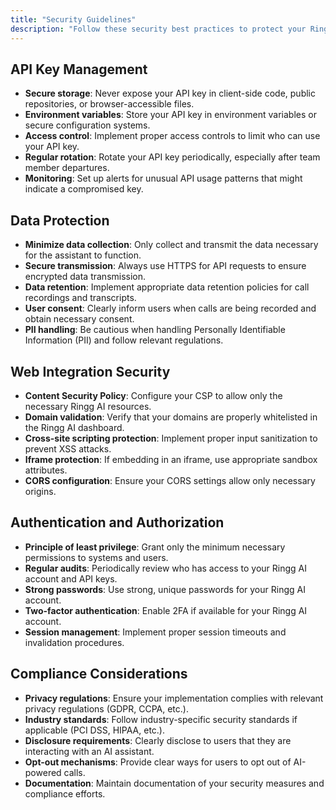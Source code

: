 ```yaml
---
title: "Security Guidelines"
description: "Follow these security best practices to protect your Ringg AI integration and user data"
---
```


## API Key Management

- **Secure storage**: Never expose your API key in client-side code, public repositories, or browser-accessible files.
- **Environment variables**: Store your API key in environment variables or secure configuration systems.
- **Access control**: Implement proper access controls to limit who can use your API key.
- **Regular rotation**: Rotate your API key periodically, especially after team member departures.
- **Monitoring**: Set up alerts for unusual API usage patterns that might indicate a compromised key.

## Data Protection

- **Minimize data collection**: Only collect and transmit the data necessary for the assistant to function.
- **Secure transmission**: Always use HTTPS for API requests to ensure encrypted data transmission.
- **Data retention**: Implement appropriate data retention policies for call recordings and transcripts.
- **User consent**: Clearly inform users when calls are being recorded and obtain necessary consent.
- **PII handling**: Be cautious when handling Personally Identifiable Information (PII) and follow relevant regulations.

## Web Integration Security

- **Content Security Policy**: Configure your CSP to allow only the necessary Ringg AI resources.
- **Domain validation**: Verify that your domains are properly whitelisted in the Ringg AI dashboard.
- **Cross-site scripting protection**: Implement proper input sanitization to prevent XSS attacks.
- **Iframe protection**: If embedding in an iframe, use appropriate sandbox attributes.
- **CORS configuration**: Ensure your CORS settings allow only necessary origins.

## Authentication and Authorization

- **Principle of least privilege**: Grant only the minimum necessary permissions to systems and users.
- **Regular audits**: Periodically review who has access to your Ringg AI account and API keys.
- **Strong passwords**: Use strong, unique passwords for your Ringg AI account.
- **Two-factor authentication**: Enable 2FA if available for your Ringg AI account.
- **Session management**: Implement proper session timeouts and invalidation procedures.

## Compliance Considerations

- **Privacy regulations**: Ensure your implementation complies with relevant privacy regulations (GDPR, CCPA, etc.).
- **Industry standards**: Follow industry-specific security standards if applicable (PCI DSS, HIPAA, etc.).
- **Disclosure requirements**: Clearly disclose to users that they are interacting with an AI assistant.
- **Opt-out mechanisms**: Provide clear ways for users to opt out of AI-powered calls.
- **Documentation**: Maintain documentation of your security measures and compliance efforts.